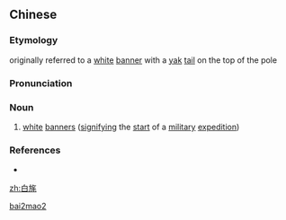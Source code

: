 ==Chinese==
{{zh-forms}}

===Etymology===
originally referred to a [[white]] [[banner]] with a [[yak]] [[tail]] on the top of the pole

===Pronunciation===
{{zh-pron
|m=báimáo
|cat=n
}}

===Noun===
{{zh-noun}}

# {{lb|zh|archaic}} [[white]] [[banner]]s ([[signifying]] the [[start]] of a [[military]] [[expedition]])

===References===
* {{cite-book
|last=Luo
|first=Guanzhong
|authorlink=w:Luo Guanzhong
|coauthors=
|year=
|title=Annotated [[s:Romance of the Three Kingdoms/Chapter 5#11|Romance of the Three Kingdoms/Chapter 5]], page 70, note 15
|language=Mandarin
|publisher=
|location=
|isbn=957911305X
}}

[[Category:Mandarin archaic terms|bai2mao2]]

[[zh:白旄]]